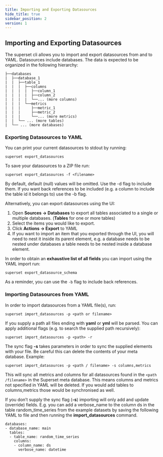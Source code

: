```yaml
---
title: Importing and Exporting Datasources
hide_title: true
sidebar_position: 2
version: 1
---
```


## Importing and Exporting Datasources

The superset cli allows you to import and export datasources from and to YAML. Datasources include
databases. The data is expected to be organized in the following hierarchy:

```
├──databases
|  ├──database_1
|  |  ├──table_1
|  |  |  ├──columns
|  |  |  |  ├──column_1
|  |  |  |  ├──column_2
|  |  |  |  └──... (more columns)
|  |  |  └──metrics
|  |  |     ├──metric_1
|  |  |     ├──metric_2
|  |  |     └──... (more metrics)
|  |  └── ... (more tables)
|  └── ... (more databases)
```

### Exporting Datasources to YAML

You can print your current datasources to stdout by running:

```
superset export_datasources
```

To save your datasources to a ZIP file run:

```
superset export_datasources -f <filename>
```

By default, default (null) values will be omitted. Use the -d flag to include them. If you want back
references to be included (e.g. a column to include the table id it belongs to) use the -b flag.

Alternatively, you can export datasources using the UI:

1. Open **Sources -> Databases** to export all tables associated to a single or multiple databases.
   (**Tables** for one or more tables)
2. Select the items you would like to export.
3. Click **Actions -> Export** to YAML
4. If you want to import an item that you exported through the UI, you will need to nest it inside
   its parent element, e.g. a database needs to be nested under databases a table needs to be nested
   inside a database element.

In order to obtain an **exhaustive list of all fields** you can import using the YAML import run:

```
superset export_datasource_schema
```

As a reminder, you can use the `-b` flag to include back references.

### Importing Datasources from YAML

In order to import datasources from a YAML file(s), run:

```
superset import_datasources -p <path or filename>
```

If you supply a path all files ending with **yaml** or **yml** will be parsed. You can apply
additional flags (e.g. to search the supplied path recursively):

```
superset import_datasources -p <path> -r
```

The sync flag **-s** takes parameters in order to sync the supplied elements with your file. Be
careful this can delete the contents of your meta database. Example:

```
superset import_datasources -p <path / filename> -s columns,metrics
```

This will sync all metrics and columns for all datasources found in the `<path /filename>` in the
Superset meta database. This means columns and metrics not specified in YAML will be deleted. If you
would add tables to columns,metrics those would be synchronised as well.

If you don’t supply the sync flag (**-s**) importing will only add and update (override) fields.
E.g. you can add a verbose_name to the column ds in the table random_time_series from the example
datasets by saving the following YAML to file and then running the **import_datasources** command.

```
databases:
- database_name: main
  tables:
  - table_name: random_time_series
    columns:
    - column_name: ds
      verbose_name: datetime
```
